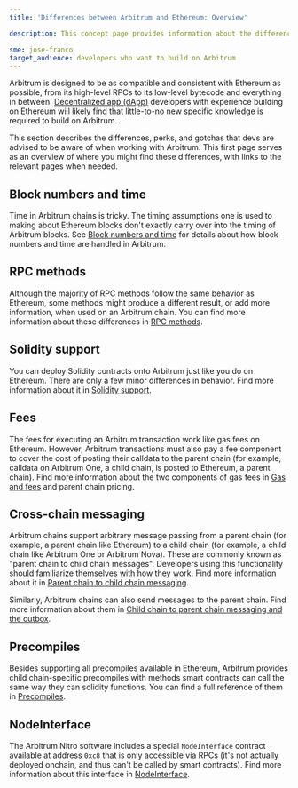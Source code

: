 ```yaml
---
title: 'Differences between Arbitrum and Ethereum: Overview'

description: This concept page provides information about the differences between Arbitrum and Ethereum so developers can easily understand what to expect when deploying to Arbitrum

sme: jose-franco
target_audience: developers who want to build on Arbitrum
---
```


Arbitrum is designed to be as compatible and consistent with Ethereum as possible, from its high-level RPCs to its low-level bytecode and everything in between. <a href="/docs/intro/glossary#dapp">Decentralized app (dApp)</a> developers with experience building on Ethereum will likely find that little-to-no new specific knowledge is required to build on Arbitrum.

This section describes the differences, perks, and gotchas that devs are advised to be aware of when working with Arbitrum. This first page serves as an overview of where you might find these differences, with links to the relevant pages when needed.

## Block numbers and time

Time in Arbitrum chains is tricky. The timing assumptions one is used to making about Ethereum blocks don't exactly carry over into the timing of Arbitrum blocks. See [Block numbers and time](/docs/build-decentralized-apps/arbitrum-vs-ethereum/02-block-numbers-and-time) for details about how block numbers and time are handled in Arbitrum.

## RPC methods

Although the majority of RPC methods follow the same behavior as Ethereum, some methods might produce a different result, or add more information, when used on an Arbitrum chain. You can find more information about these differences in [RPC methods](/docs/build-decentralized-apps/arbitrum-vs-ethereum/03-rpc-methods).

## Solidity support

You can deploy Solidity contracts onto Arbitrum just like you do on Ethereum. There are only a few minor differences in behavior. Find more information about it in [Solidity support](/docs/build-decentralized-apps/arbitrum-vs-ethereum/04-solidity-support).

## Fees

The fees for executing an Arbitrum transaction work like gas fees on Ethereum. However, Arbitrum transactions must also pay a fee component to cover the cost of posting their calldata to the parent chain (for example, calldata on Arbitrum One, a child chain, is posted to Ethereum, a parent chain). Find more information about the two components of gas fees in [Gas and fees](/how-arbitrum-works/09-gas-fees) and parent chain pricing.

## Cross-chain messaging

Arbitrum chains support arbitrary message passing from a parent chain (for example, a parent chain like Ethereum) to a child chain (for example, a child chain like Arbitrum One or Arbitrum Nova). These are commonly known as "parent chain to child chain messages". Developers using this functionality should familiarize themselves with how they work. Find more information about it in [Parent chain to child chain messaging](/how-arbitrum-works/10-l1-to-l2-messaging).

Similarly, Arbitrum chains can also send messages to the parent chain. Find more information about them in [Child chain to parent chain messaging and the outbox](/how-arbitrum-works/11-l2-to-l1-messaging).

## Precompiles

Besides supporting all precompiles available in Ethereum, Arbitrum provides child chain-specific precompiles with methods smart contracts can call the same way they can solidity functions. You can find a full reference of them in [Precompiles](/docs/build-decentralized-apps/precompiles/01-overview).

## NodeInterface

The Arbitrum Nitro software includes a special `NodeInterface` contract available at address `0xc8` that is only accessible via RPCs (it's not actually deployed onchain, and thus can't be called by smart contracts). Find more information about this interface in [NodeInterface](/docs/build-decentralized-apps/nodeinterface/01-overview).
